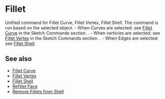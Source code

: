 
# Fillet

<Reference shortcut="B" command="Fillet" button="" />

Unified command for Fillet Curve, Fillet Vertex, Fillet Shell. The command is run based on the selected object.
    - When Curves are selected: see [Fillet Curve](../sketch/fillet-curve) in the Sketch Commands section. .
    - When verticies are selected: see [Fillet Vertex](../sketch/fillet-vertex) in the Sketch Commands section. .
    - When Edges are selected: see [Fillet Shell](./fillet-shell). 

## See also
- [Fillet Curve](../sketch/fillet-curve) 
- [Fillet Vertex](../sketch/fillet-vertex)
- [Fillet Shell](./fillet-shell)
- [Refillet Face](./refillet-face)
- [Remove Fillets from Shell](./remove-fillets-from-shell)











